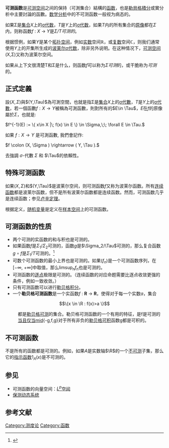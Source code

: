 {{各種函數}}

'''可测函数'''是[[可测空间|可测空间]]之间的保持（可測集合）結構的[[函数|函数]]，也是[[勒貝格積分|勒貝格積分]]或實分析中主要討論的函數。[[数学分析|数学分析]]中的不可测函数一般视为病态的。 

如果Σ是[[集合_(数学)|集合]]''X''上的[[σ代数|σ代数]]，''Τ''是''Y''上的[[σ代数|σ代数]]，如果''Τ''内的所有集合的[[原像|原像]]都在''Σ''内，则称函数''f'' : ''X'' → ''Y''是''Σ/Τ可测的''。

根据惯例，如果''Y''是某个[[拓扑空间|拓扑空间]]，例如[[实数|实数]]空间<math>\mathbb{R}</math>，或[[复数_(数学)|复数]]空间<math>\mathbb{C}</math>，则我们通常使用''Y''上的开集所生成的[[波莱尔代数|波莱尔σ代数]]，除非另外说明。在这种情况下，[[可测空间|可测空间]](X,Σ)又称为波莱尔空间。

如果从上下文很清楚Τ和Σ是什么，则函数''f''可以称为''Σ可测''的，或干脆称为''可测''的。

== 正式定義 ==
設<math>(X,\Sigma)</math>與<math>(Y,\Tau)</math>為可測空間，也就是指Σ是[[集合_(数学)|集合]]''X''上的[[σ代数|σ代數]]，''Τ''是''Y''上的[[σ代数|σ代數]]，若一個函數<math>f:X\to Y</math>被稱為可測函數，則對所有的<math>E\in \Tau</math>，<math>E</math>在<math>f</math>的原像屬於<math>\Sigma</math>，也就是:

<math> f^{-1}(E) := \{ x\in X |\; f(x) \in E \} \in \Sigma,\;\;  \forall E \in \Tau. </math>

如果 <math>f:X\to Y</math> 是可測函數, 我們會記作:

<math> f \colon (X, \Sigma )  \rightarrow ( Y, \Tau ). </math>

去強調  <math>\sigma</math>-代數 <math>\Sigma</math> 和 <math>\Tau</math>的依賴性。

==特殊可测函数==

如果<math>(X,\Sigma)</math>和<math>(Y,\Tau)</math>是波莱尔空间，则可测函数''<math>f</math>''又称为波莱尔函数。所有[[连续函数_(拓扑学)|连续函数]]都是波莱尔函数，但不是所有波莱尔函数都是连续函数。然而，可测函数几乎是连续函数；参见[[卢辛定理|卢辛定理]]。

根据定义，[[随机变量|随机变量]]是定义在[[样本空间|样本空间]]上的可测函数。

==可测函数的性质==
*两个可测的实函数的和与积也是可测的。
*如果函数''f''是<math>\Sigma_1/\Sigma_2</math>可测的，函数''g''是<math>\Sigma_2/\Tau</math>可测的，那么复合函数<math>g \circ f</math>是<math>\Sigma_1/T</math>可测的。<ref>{{cite book |last= Billingsley |first=  Patrick |title= Probability and Measure |year= 1995 |publisher= Wiley |isbn=0-471-00710-2 }} </ref>
*可数个可测函数的最小上界也是可测的。如果<math>(f_n)</math>是一个可测函数序列，在[−∞, +∞]中取值，那么<math>\limsup_n f_n</math>也是可测的。
*可测函数的[[逐点|逐点]]极限是可测的。（连续函数的对应命题需要比逐点收敛更强的条件，例如一致收敛。） 
*只有可测函数可以进行[[勒贝格积分|勒贝格积分]]。
*一个'''勒贝格可测函数'''是一个实函数''f'' : '''R''' → '''R'''，使得对于每一个实数''a''，集合
::<math>\{x \in \R : f(x)>a \} </math>
:都是[[勒贝格测度|勒贝格可测]]的集合。勒贝格可测函数的一个有用的特征，是f是可测的[[当且仅当|当且仅当]]mid{-g,f,g}对于所有非负的[[勒贝格积分|勒贝格可积]]函数g都是可积的。

==不可测函数==
不是所有的函数都是可测的。例如，如果<math>A</math>是实数轴<math>\R</math>的一个[[不可测集|不可测]]子集，那么它的[[指示函数|指示函数]]<math>1_A(x)</math>是不可测的。

==参见==
*可测函数的向量空间：[[Lp空间|<math>L^p</math>空间]]
*[[保测动态系统|保测动态系统]]

== 参考文献 ==
{{Reflist}}

[[Category:测度论|Category:测度论]]
[[Category:函数|Category:函数]]
